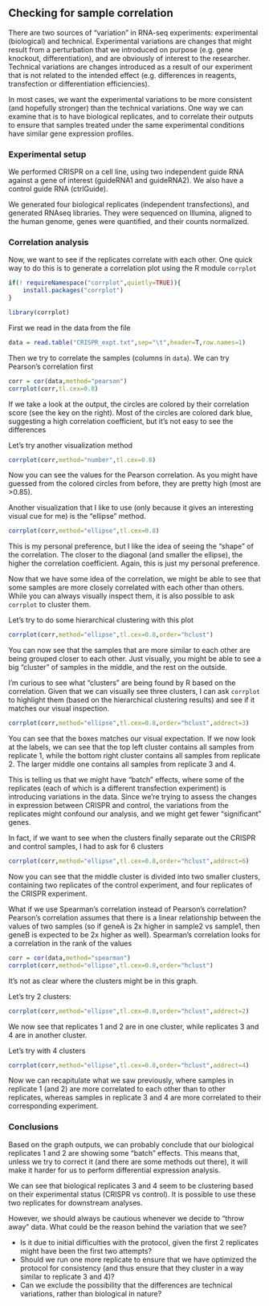 ## Checking for sample correlation

There are two sources of "variation" in RNA-seq experiments:
experimental (biological) and technical. Experimental variations are
changes that might result from a perturbation that we introduced on
purpose (e.g. gene knockout, differentiation), and are obviously of
interest to the researcher. Technical variations are changes
introduced as a result of our experiment that is not related to the
intended effect (e.g. differences in reagents, transfection or
differentiation efficiencies).

In most cases, we want the experimental variations to be
more consistent (and hopefully stronger) than the technical
variations. One way we can examine that is to have biological
replicates, and to correlate their outputs to ensure that samples
treated under the same experimental conditions have similar gene
expression profiles.

### Experimental setup

We performed CRISPR on a cell line, using two independent guide RNA
against a gene of interest (guideRNA1 and guideRNA2). We also have a
control guide RNA (ctrlGuide).

We generated four biological replicates (independent transfections),
and generated RNAseq libraries. They were sequenced on Illumina,
aligned to the human genome,  genes were quantified, and their counts
normalized.

### Correlation analysis

Now, we want to see if the replicates correlate with each other. One
quick way to do this is to generate a correlation plot using the R
module `corrplot`

```r
if(! requireNamespace("corrplot",quietly=TRUE)){
    install.packages("corrplot")
}

library(corrplot)
```

First we read in the data from the file

```r
data = read.table("CRISPR_expt.txt",sep="\t",header=T,row.names=1)
```

Then we try to correlate the samples (columns in `data`). We can try
Pearson's correlation first

```r
corr = cor(data,method="pearson")
corrplot(corr,tl.cex=0.8)
```

If we take a look at the output, the circles are colored by their
correlation score (see the key on the right). Most of the circles are
colored dark blue, suggesting a high correlation coefficient, but it's
not easy to see the differences

Let's try another visualization method

```r
corrplot(corr,method="number",tl.cex=0.8)
```

Now you can see the values for the Pearson correlation. As you might
have guessed from the colored circles from before, they are pretty
high (most are >0.85).

Another visualization that I like to use (only because it gives an
interesting visual cue for me) is the "ellipse" method.

```r
corrplot(corr,method="ellipse",tl.cex=0.8)
```

This is my personal preference, but I like the idea of seeing the
"shape" of the correlation. The closer to the diagonal (and smaller
the ellipse), the higher the correlation coefficient. Again, this is
just my personal preference.

Now that we have some idea of the correlation, we might be able to see
that some samples are more closely correlated with each other than
others. While you can always visually inspect them, it is also
possible to ask `corrplot` to cluster them.

Let's try to do some hierarchical clustering with this plot

```r
corrplot(corr,method="ellipse",tl.cex=0.8,order="hclust")
```

You can now see that the samples that are more similar to each other
are being grouped closer to each other. Just visually, you might be
able to see a big "cluster" of samples in the middle, and the rest on
the outside.

I'm curious to see what "clusters" are being found by R based on the
correlation. Given that we can visually see three clusters, I can ask
`corrplot` to highlight them (based on the hierarchical clustering
results) and see if it matches our visual inspection.

```r
corrplot(corr,method="ellipse",tl.cex=0.8,order="hclust",addrect=3)
```

You can see that the boxes matches our visual expectation. If we now
look at the labels, we can see that the top left cluster contains all
samples from replicate 1, while the bottom right cluster contains all
samples from replicate 2. The larger middle one contains all samples
from replicate 3 and 4.

This is telling us that we might have "batch" effects, where some of the
replicates (each of which is a different transfection experiment) is
introducing variations in the data. Since we're trying to assess the
changes in expression between CRISPR and control, the variations from
the replicates might confound our analysis, and we might get fewer
"significant" genes.

In fact, if we want to see when the clusters finally separate out the
CRISPR and control samples, I had to ask for 6 clusters

```r
corrplot(corr,method="ellipse",tl.cex=0.8,order="hclust",addrect=6)
```

Now you can see that the middle cluster is divided into two smaller
clusters, containing two replicates of the control experiment, and
four replicates of the CRISPR experiment.

What if we use Spearman's correlation instead of Pearson's
correlation? Pearson's correlation assumes that there is a linear
relationship between the values of two samples (so if geneA is 2x
higher in sample2 vs sample1, then geneB is expected to be 2x higher
as well). Spearman's correlation looks for a correlation in the rank
of the values

```r
corr = cor(data,method="spearman")
corrplot(corr,method="ellipse",tl.cex=0.8,order="hclust")
```

It's not as clear where the clusters might be in this graph.

Let's try 2 clusters:

```r
corrplot(corr,method="ellipse",tl.cex=0.8,order="hclust",addrect=2)
```

We now see that replicates 1 and 2 are in one cluster, while
replicates 3 and 4 are in another cluster. 

Let's try with 4 clusters

```r
corrplot(corr,method="ellipse",tl.cex=0.8,order="hclust",addrect=4)
```

Now we can recapitulate what we saw previously, where samples in
replicate 1 (and 2) are more correlated to each other than to other
replicates, whereas samples in replicate 3 and 4 are more correlated
to their corresponding experiment.

### Conclusions

Based on the graph outputs, we can probably conclude that our
biological replicates 1 and 2 are showing some "batch" effects. This
means that, unless we try to correct it (and there are some
methods out there), it will make it harder for us to perform
differential expression analysis.

We can see that biological replicates 3 and 4 seem to be
clustering based on their experimental status (CRISPR vs control). It
is possible to use these two replicates for downstream analyses.

However, we should always be cautious whenever we decide to "throw
away" data. What could be the reason behind the variation that we see? 

- Is it due to initial difficulties with the protocol, given the first
2 replicates might have been the first two attempts? 
- Should we run one more replicate to ensure that we have optimized the protocol for
consistency (and thus ensure that they cluster in a way similar to
replicate 3 and 4)?
- Can we exclude the possibility that the
differences are technical variations, rather than biological in
nature?



